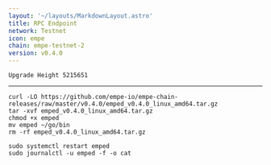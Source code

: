 ```yaml
---
layout: '~/layouts/MarkdownLayout.astro'
title: RPC Endpoint
network: Testnet
icon: empe
chain: empe-testnet-2
version: v0.4.0
---
```

```
Upgrade Height 5215651
```
--------------

```
curl -LO https://github.com/empe-io/empe-chain-releases/raw/master/v0.4.0/emped_v0.4.0_linux_amd64.tar.gz
tar -xvf emped_v0.4.0_linux_amd64.tar.gz
chmod +x emped
mv emped ~/go/bin
rm -rf emped_v0.4.0_linux_amd64.tar.gz
```
```
sudo systemctl restart emped
sudo journalctl -u emped -f -o cat
```
